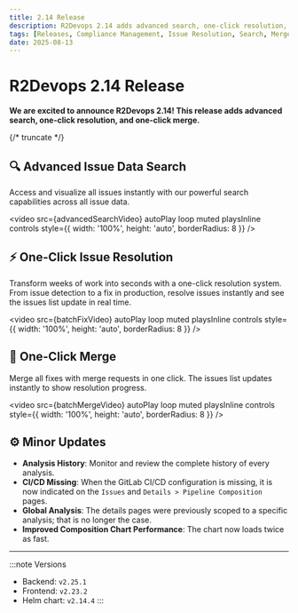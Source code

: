 ```yaml
---
title: 2.14 Release
description: R2Devops 2.14 adds advanced search, one-click resolution, and one-click merge
tags: [Releases, Compliance Management, Issue Resolution, Search, Merge Requests, User Experience, GitLab Integration]
date: 2025-08-13
---
```


# R2Devops 2.14 Release


**We are excited to announce R2Devops 2.14! This release adds advanced search, one-click resolution, and one-click merge.**

{/* truncate */}

## 🔍 Advanced Issue Data Search

Access and visualize all issues instantly with our powerful search capabilities across all issue data.

<video
  src={advancedSearchVideo}
  autoPlay
  loop
  muted
  playsInline
  controls
  style={{ width: '100%', height: 'auto', borderRadius: 8 }}
/>

## ⚡ One-Click Issue Resolution

Transform weeks of work into seconds with a one-click resolution system. From issue detection to a fix in production, resolve issues instantly and see the issues list update in real time.

<video
  src={batchFixVideo}
  autoPlay
  loop
  muted
  playsInline
  controls
  style={{ width: '100%', height: 'auto', borderRadius: 8 }}
/>

## 🔀 One-Click Merge

Merge all fixes with merge requests in one click. The issues list updates instantly to show resolution progress.

<video
  src={batchMergeVideo}
  autoPlay
  loop
  muted
  playsInline
  controls
  style={{ width: '100%', height: 'auto', borderRadius: 8 }}
/>

## ⚙️ Minor Updates

- **Analysis History**: Monitor and review the complete history of every analysis.
- **CI/CD Missing**: When the GitLab CI/CD configuration is missing, it is now indicated on the `Issues` and `Details > Pipeline Composition` pages.
- **Global Analysis**: The details pages were previously scoped to a specific analysis; that is no longer the case.
- **Improved Composition Chart Performance**: The chart now loads twice as fast.

<ReleaseBottomButton />

---

:::note Versions
- Backend: `v2.25.1`
- Frontend: `v2.23.2`
- Helm chart: `v2.14.4`
::: 